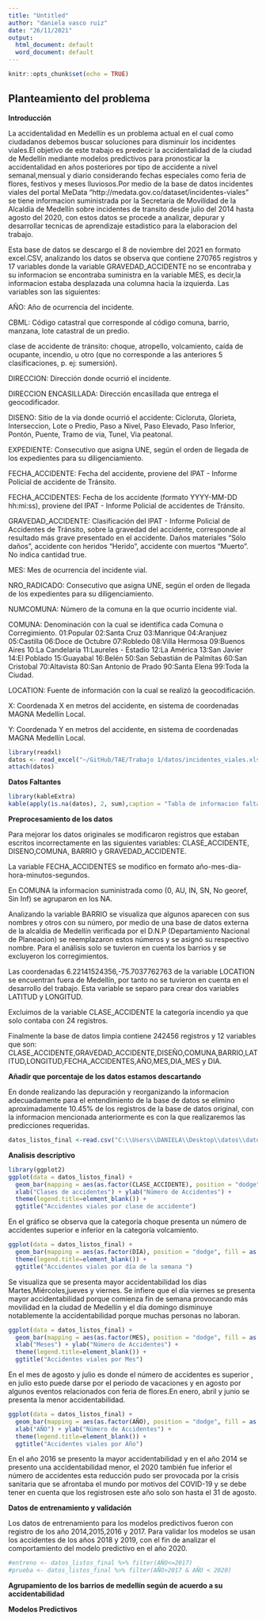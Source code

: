 ---
title: "Untitled"
author: "daniela vasco ruiz"
date: "26/11/2021"
output:
  html_document: default
  word_document: default
---

```{r setup, include=FALSE}
knitr::opts_chunk$set(echo = TRUE)
```

## Planteamiento del problema

**Introducción**

La accidentalidad en Medellín es un problema actual en el cual como ciudadanos debemos buscar soluciones para disminuir los incidentes viales.El objetivo de este trabajo es predecir la accidentalidad de la ciudad de Medellín mediante modelos predictivos para pronosticar la accidentalidad en años posteriores por tipo de accidente a nivel semanal,mensual y diario considerando fechas especiales como feria de flores, festivos y meses lluviosos.Por medio de la base de datos incidentes viales del portal MeData "http://medata.gov.co/dataset/incidentes-viales" se tiene informacion suministrada por la Secretaría de Movilidad de la Alcaldía de Medellín sobre incidentes de transito desde julio del 2014 hasta agosto del 2020, con estos datos se procede a analizar, depurar y desarrollar tecnicas de aprendizaje estadistico para la elaboracion del trabajo.

Esta base de datos se descargo el 8 de noviembre del 2021 en formato excel.CSV, analizando los datos se observa que contiene 270765 registros y 17 variables donde la variable GRAVEDAD_ACCIDENTE no se encontraba y su informacion se encontraba suministra en la variable MES, es decir,la informacion estaba desplazada una columna hacia la izquierda. Las variables son las siguientes:

AÑO: Año de ocurrencia del incidente.

CBML: Código catastral que corresponde al código comuna, barrio, manzana, lote catastral de un predio.

clase de accidente de tránsito: choque, atropello, volcamiento, caída de ocupante, incendio, u otro (que no corresponde a las anteriores 5 clasificaciones, p. ej: sumersión).

DIRECCION: Dirección donde ocurrió el incidente.

DIRECCION ENCASILLADA: Dirección encasillada que entrega el geocodificador.

DISENO: Sitio de la vía donde ocurrió el accidente: Cicloruta, Glorieta, Interseccion, Lote o Predio, Paso a Nivel, Paso Elevado, Paso Inferior, Pontón, Puente, Tramo de via, Tunel, Via peatonal.

EXPEDIENTE: Consecutivo que asigna UNE, según el orden de llegada de los expedientes para su diligenciamiento.

FECHA_ACCIDENTE: Fecha del accidente, proviene del IPAT - Informe Policial de accidente de Tránsito.

FECHA_ACCIDENTES: Fecha de los accidente (formato YYYY-MM-DD hh:mi:ss), proviene del IPAT - Informe Policial de accidentes de Tránsito.

GRAVEDAD_ACCIDENTE: Clasificación del IPAT - Informe Policial de Accidentes de Tránsito, sobre la gravedad del accidente, corresponde al resultado más grave presentado en el accidente. Daños materiales "Sólo daños", accidente con heridos "Herido", accidente con muertos "Muerto". No indica cantidad	true.

MES: Mes de ocurrencia del incidente vial.

NRO_RADICADO: Consecutivo que asigna UNE, según el orden de llegada de los expedientes para su diligenciamiento.

NUMCOMUNA: Número de la comuna en la que ocurrio incidente vial.

COMUNA: Denominación con la cual se identifica cada Comuna o Corregimiento. 01:Popular 02:Santa Cruz 03:Manrique 04:Aranjuez 05:Castilla 06:Doce de Octubre 07:Robledo 08:Villa Hermosa 09:Buenos Aires 10:La Candelaria 11:Laureles - Estadio 12:La América 13:San Javier 14:El Poblado 15:Guayabal 16:Belén 50:San Sebastián de Palmitas 60:San Cristobal 70:Altavista 80:San Antonio de Prado 90:Santa Elena 99:Toda la Ciudad.

LOCATION: Fuente de información con la cual se realizó la geocodificación.

X: Coordenada X en metros del accidente, en sistema de coordenadas MAGNA Medellín Local.

Y: Coordenada Y en metros del accidente, en sistema de coordenadas MAGNA Medellín Local.


```{r}
library(readxl)
datos <- read_excel("~/GitHub/TAE/Trabajo 1/datos/incidentes_viales.xlsx")
attach(datos)
```

**Datos Faltantes**


```{r}
library(kableExtra)
kable(apply(is.na(datos), 2, sum),caption = "Tabla de informacion faltante por variable") 
```


**Preprocesamiento de los datos**

Para mejorar los datos originales se modificaron registros que estaban escritos incorrectamente en las siguientes variables: CLASE_ACCIDENTE, DISENO,COMUNA, BARRIO y GRAVEDAD_ACCIDENTE.

La variable FECHA_ACCIDENTES se modifico en formato año-mes-dia-hora-minutos-segundos.

En COMUNA la informacion suministrada como (0, AU, IN, SN, No georef, Sin Inf) se agruparon en los NA.

Analizando la variable  BARRIO se visualiza que algunos aparecen con sus nombres y otros con su número, por medio de una base de datos externa de la alcaldia de Medellín verificada por el D.N.P (Departamiento Nacional de Planeacion) se reemplazaron estos números y se asignó su respectivo nombre. Para el análisis solo se tuvieron en cuenta los barrios y se excluyeron los corregimientos.

Las coordenadas 6.22141524356,-75.7037762763 de la variable LOCATION se encuentran fuera de Medellín,  por tanto no se tuvieron en cuenta en el desarrollo del trabajo. Esta variable se separo para crear dos variables  LATITUD y LONGITUD.

Excluimos de la variable CLASE_ACCIDENTE la categoría incendio ya que solo contaba con 24 registros.

Finalmente la base de datos limpia contiene  242456 registros y 12 variables que son:
CLASE_ACCIDENTE,GRAVEDAD_ACCIDENTE,DISEÑO,COMUNA,BARRIO,LATITUD,LONGITUD,FECHA_ACCIDENTES,AÑO,MES,DIA_MES y DIA.

**Añadir que porcentaje de los datos estamos descartando**

En donde realizando las depuración y reorganizando la informacion  adecuadamente para el entendimiento de la base de datos se elimino aproximadamente 10.45% de los registros de la base de datos original, con la informacion mencionada anteriormente es con la que realizaremos las predicciones requeridas.
            

```{r}
datos_listos_final <-read.csv("C:\\Users\\DANIELA\\Desktop\\datos\\datos_listos_final.csv",header=T,sep = ";")
```


**Analisis descriptivo**

```{r}
library(ggplot2)
ggplot(data = datos_listos_final) +
  geom_bar(mapping = aes(as.factor(CLASE_ACCIDENTE), position = "dodge", fill = as.factor(CLASE_ACCIDENTE))) +
  xlab("Clases de accidentes") + ylab("Número de Accidentes") +
  theme(legend.title=element_blank()) +
  ggtitle("Accidentes viales por clase de accidente")
```

En el gráfico se observa que la categoría choque presenta un número de accidentes superior e inferior en la categoría volcamiento.

```{r}
ggplot(data = datos_listos_final) +
  geom_bar(mapping = aes(as.factor(DIA), position = "dodge", fill = as.factor(DIA))) +xlab("Día de la semana") + ylab("Número de Accidentes") +
  theme(legend.title=element_blank()) +
  ggtitle("Accidentes viales por día de la semana ")
```

Se visualiza que se presenta mayor accidentabilidad los días Martes,Miércoles,jueves y viernes.
Se infiere que el día viernes se presenta mayor accidentabilidad porque comienza fin de semana provocando más movilidad en la ciudad de Medellín y el día domingo disminuye notablemente la accidentabilidad porque muchas personas no laboran.

```{r}
ggplot(data = datos_listos_final) +
  geom_bar(mapping = aes(as.factor(MES), position = "dodge", fill = as.factor(MES))) +
  xlab("Meses") + ylab("Número de Accidentes") +
  theme(legend.title=element_blank()) +
  ggtitle("Accidentes viales por Mes")
```

En el mes de agosto y julio es donde el número de accidentes es superior , en julio esto puede darse por el periodo de vacaciones y en agosto por algunos eventos relacionados con feria de flores.En enero, abril y junio se presenta la menor accidentabilidad.

```{r}
ggplot(data = datos_listos_final) +
  geom_bar(mapping = aes(as.factor(AÑO), position = "dodge", fill = as.factor(AÑO))) +
  xlab("AÑO") + ylab("Número de Accidentes") +
  theme(legend.title=element_blank()) +
  ggtitle("Accidentes viales por Año") 
```

En el año 2016 se presento la mayor accidentabilidad y en el año 2014 se presento una accidentabilidad menor, el 2020 también fue inferior el número de accidentes esta reducción pudo ser provocada por la crisis sanitaria que se afrontaba el mundo por motivos del COVID-19 y se debe tener en cuenta que los registrosen este año solo son hasta el 31 de agosto.

**Datos de entrenamiento y validación**

Los datos de entrenamiento para los modelos predictivos fueron con registro de los año 2014,2015,2016 y 2017. Para validar los modelos se usan los accidentes de los años 2018 y 2019, con el fin de analizar el comportamiento del modelo predictivo en el año 2020.

```{r}
#entreno <- datos_listos_final %>% filter(AÑO<=2017)
#prueba <- datos_listos_final %>% filter(AÑO>2017 & AÑO < 2020)
```

**Agrupamiento de los barrios de medellín según de acuerdo a su accidentabilidad**

**Modelos Predictivos**

















